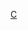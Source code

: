 {{Navbox
|name = 陳果
|title = [[陈果 (导演)|陳果]]電影作品
|bodyclass = hlist

|group1 = 1980年代－1990年代
|list1 = 
* [[龍的心]]<small>（1985年）</small>
* [[大鬧廣昌隆 (電影)|大鬧廣昌隆]]<small>（1993年）</small>
* [[香港製造]]<small>（1997年）</small>
* [[去年煙花特別多]]<small>（1998年）</small>
* [[細路祥 (1999年電影)|細路祥]]<small>（1999年）</small>

|group2 = 2000年代－至今
|list2 = 
* [[榴槤飄飄]]<small>（2000年）</small>
* [[香港有個荷里活|香港有個-{荷里活}-]]<small>（2002年）</small>
* [[人民公廁]]<small>（2002年）</small>
* [[三更2|三更2之餃子]]<small>（2004）</small>
* [[李碧華鬼魅系列|迷離夜：驚蟄]]<small>（2013年）</small>
* [[那夜凌晨，我坐上了旺角開往大埔的紅VAN (電影)|那夜凌晨，我坐上了旺角開往大埔的紅VAN]]<small>（2014年）</small>
* [[谋杀似水年华]]<small>（2016年）</small>
* [[燦爛這一刻]]<small>（2017年）</small>
* [[三夫]]<small>（2018年）</small>
* [[九龍不敗]]<small>（2019年）</small>
}}<includeonly>[[Category:陳果電影| ]]</includeonly>
<noinclude>[[Category:香港电影导演模板|C]][[Category:陈果电影| ]]</noinclude>